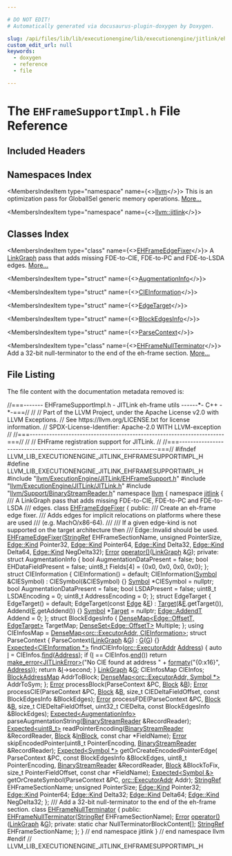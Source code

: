 ```yaml
---

# DO NOT EDIT!
# Automatically generated via docusaurus-plugin-doxygen by Doxygen.

slug: /api/files/lib/lib/executionengine/lib/executionengine/jitlink/ehframesupportimpl-h
custom_edit_url: null
keywords:
  - doxygen
  - reference
  - file

---
```





# The `EHFrameSupportImpl.h` File Reference

<DoxygenPage pluginConfig={pluginConfig}>



## Included Headers

<IncludesList>
<IncludesListItem
  filePath="llvm/ExecutionEngine/JITLink/EHFrameSupport.h"
  permalink="/docs/api/files/include/include/llvm/include/llvm/executionengine/include/llvm/executionengine/jitlink/ehframesupport-h"
  isLocal="true" />
<IncludesListItem
  filePath="llvm/ExecutionEngine/JITLink/JITLink.h"
  permalink="/docs/api/files/include/include/llvm/include/llvm/executionengine/include/llvm/executionengine/jitlink/jitlink-h"
  isLocal="true" />
<IncludesListItem
  filePath="llvm/Support/BinaryStreamReader.h"
  permalink="/docs/api/files/include/include/llvm/include/llvm/support/binarystreamreader-h"
  isLocal="true" />
</IncludesList>

## Namespaces Index

<MembersIndex>

<MembersIndexItem
  type="namespace"
  name={<><a href="/docs/api/namespaces/llvm">llvm</a></>}>
This is an optimization pass for GlobalISel generic memory operations. <a href="/docs/api/namespaces/llvm/#details">More...</a>
</MembersIndexItem>

<MembersIndexItem
  type="namespace"
  name={<><a href="/docs/api/namespaces/llvm/jitlink">llvm::jitlink</a></>}>
</MembersIndexItem>

</MembersIndex>

## Classes Index

<MembersIndex>

<MembersIndexItem
  type="class"
  name={<><a href="/docs/api/classes/llvm/jitlink/ehframeedgefixer">EHFrameEdgeFixer</a></>}>
A <a href="/docs/api/classes/llvm/jitlink/linkgraph">LinkGraph</a> pass that adds missing FDE-to-CIE, FDE-to-PC and FDE-to-LSDA edges. <a href="/docs/api/classes/llvm/jitlink/ehframeedgefixer/#details">More...</a>
</MembersIndexItem>

<MembersIndexItem
  type="struct"
  name={<><a href="/docs/api/structs/llvm/jitlink/ehframeedgefixer/augmentationinfo">AugmentationInfo</a></>}>
</MembersIndexItem>

<MembersIndexItem
  type="struct"
  name={<><a href="/docs/api/structs/llvm/jitlink/ehframeedgefixer/cieinformation">CIEInformation</a></>}>
</MembersIndexItem>

<MembersIndexItem
  type="struct"
  name={<><a href="/docs/api/structs/llvm/jitlink/ehframeedgefixer/edgetarget">EdgeTarget</a></>}>
</MembersIndexItem>

<MembersIndexItem
  type="struct"
  name={<><a href="/docs/api/structs/llvm/jitlink/ehframeedgefixer/blockedgesinfo">BlockEdgesInfo</a></>}>
</MembersIndexItem>

<MembersIndexItem
  type="struct"
  name={<><a href="/docs/api/structs/llvm/jitlink/ehframeedgefixer/parsecontext">ParseContext</a></>}>
</MembersIndexItem>

<MembersIndexItem
  type="class"
  name={<><a href="/docs/api/classes/llvm/jitlink/ehframenullterminator">EHFrameNullTerminator</a></>}>
Add a 32-bit null-terminator to the end of the eh-frame section. <a href="/docs/api/classes/llvm/jitlink/ehframenullterminator/#details">More...</a>
</MembersIndexItem>

</MembersIndex>


## File Listing

The file content with the documentation metadata removed is:

<ProgramListing>

<Link id="l00001" /><CodeLine lineNumber="1"><Highlight kind="comment">//===------- EHFrameSupportImpl.h - JITLink eh-frame utils ------&#42;- C++ -&#42;-===//</Highlight><Highlight kind="normal"></Highlight></CodeLine>
<Link id="l00002" /><CodeLine lineNumber="2"><Highlight kind="normal"></Highlight><Highlight kind="comment">//</Highlight><Highlight kind="normal"></Highlight></CodeLine>
<Link id="l00003" /><CodeLine lineNumber="3"><Highlight kind="normal"></Highlight><Highlight kind="comment">// Part of the LLVM Project, under the Apache License v2.0 with LLVM Exceptions.</Highlight><Highlight kind="normal"></Highlight></CodeLine>
<Link id="l00004" /><CodeLine lineNumber="4"><Highlight kind="normal"></Highlight><Highlight kind="comment">// See https://llvm.org/LICENSE.txt for license information.</Highlight><Highlight kind="normal"></Highlight></CodeLine>
<Link id="l00005" /><CodeLine lineNumber="5"><Highlight kind="normal"></Highlight><Highlight kind="comment">// SPDX-License-Identifier: Apache-2.0 WITH LLVM-exception</Highlight><Highlight kind="normal"></Highlight></CodeLine>
<Link id="l00006" /><CodeLine lineNumber="6"><Highlight kind="normal"></Highlight><Highlight kind="comment">//</Highlight><Highlight kind="normal"></Highlight></CodeLine>
<Link id="l00007" /><CodeLine lineNumber="7"><Highlight kind="normal"></Highlight><Highlight kind="comment">//===----------------------------------------------------------------------===//</Highlight><Highlight kind="normal"></Highlight></CodeLine>
<Link id="l00008" /><CodeLine lineNumber="8"><Highlight kind="normal"></Highlight><Highlight kind="comment">//</Highlight><Highlight kind="normal"></Highlight></CodeLine>
<Link id="l00009" /><CodeLine lineNumber="9"><Highlight kind="normal"></Highlight><Highlight kind="comment">// EHFrame registration support for JITLink.</Highlight><Highlight kind="normal"></Highlight></CodeLine>
<Link id="l00010" /><CodeLine lineNumber="10"><Highlight kind="normal"></Highlight><Highlight kind="comment">//</Highlight><Highlight kind="normal"></Highlight></CodeLine>
<Link id="l00011" /><CodeLine lineNumber="11"><Highlight kind="normal"></Highlight><Highlight kind="comment">//===----------------------------------------------------------------------===//</Highlight><Highlight kind="normal"></Highlight></CodeLine>
<Link id="l00012" /><CodeLine lineNumber="12"><Highlight kind="normal"></Highlight></CodeLine>
<Link id="l00013" /><CodeLine lineNumber="13"><Highlight kind="normal"></Highlight><Highlight kind="preprocessor">#ifndef LLVM&#95;LIB&#95;EXECUTIONENGINE&#95;JITLINK&#95;EHFRAMESUPPORTIMPL&#95;H</Highlight><Highlight kind="normal"></Highlight></CodeLine>
<Link id="l00014" /><CodeLine lineNumber="14"><Highlight kind="normal"></Highlight><Highlight kind="preprocessor">#define LLVM&#95;LIB&#95;EXECUTIONENGINE&#95;JITLINK&#95;EHFRAMESUPPORTIMPL&#95;H</Highlight><Highlight kind="normal"></Highlight></CodeLine>
<Link id="l00015" /><CodeLine lineNumber="15"><Highlight kind="normal"></Highlight></CodeLine>
<Link id="l00016" /><CodeLine lineNumber="16"><Highlight kind="normal"></Highlight><Highlight kind="preprocessor">#include &quot;<a href="/docs/api/files/include/include/llvm/include/llvm/executionengine/include/llvm/executionengine/jitlink/ehframesupport-h">llvm/ExecutionEngine/JITLink/EHFrameSupport.h</a>&quot;</Highlight><Highlight kind="normal"></Highlight></CodeLine>
<Link id="l00017" /><CodeLine lineNumber="17"><Highlight kind="normal"></Highlight></CodeLine>
<Link id="l00018" /><CodeLine lineNumber="18"><Highlight kind="normal"></Highlight><Highlight kind="preprocessor">#include &quot;<a href="/docs/api/files/include/include/llvm/include/llvm/executionengine/include/llvm/executionengine/jitlink/jitlink-h">llvm/ExecutionEngine/JITLink/JITLink.h</a>&quot;</Highlight><Highlight kind="normal"></Highlight></CodeLine>
<Link id="l00019" /><CodeLine lineNumber="19"><Highlight kind="normal"></Highlight><Highlight kind="preprocessor">#include &quot;<a href="/docs/api/files/include/include/llvm/include/llvm/support/binarystreamreader-h">llvm/Support/BinaryStreamReader.h</a>&quot;</Highlight><Highlight kind="normal"></Highlight></CodeLine>
<Link id="l00020" /><CodeLine lineNumber="20"><Highlight kind="normal"></Highlight></CodeLine>
<Link id="l00021" /><CodeLine lineNumber="21"><Highlight kind="normal"></Highlight><Highlight kind="keyword">namespace </Highlight><Highlight kind="normal"><a href="/docs/api/namespaces/llvm">llvm</a> &#123;</Highlight></CodeLine>
<Link id="l00022" /><CodeLine lineNumber="22"><Highlight kind="normal"></Highlight><Highlight kind="keyword">namespace </Highlight><Highlight kind="normal"><a href="/docs/api/namespaces/llvm/jitlink">jitlink</a> &#123;</Highlight></CodeLine>
<Link id="l00023" /><CodeLine lineNumber="23"><Highlight kind="normal"></Highlight><Highlight kind="comment"></Highlight></CodeLine>
<Link id="l00024" /><CodeLine lineNumber="24"><Highlight kind="comment">/// A LinkGraph pass that adds missing FDE-to-CIE, FDE-to-PC and FDE-to-LSDA</Highlight></CodeLine>
<Link id="l00025" /><CodeLine lineNumber="25"><Highlight kind="comment">/// edges.</Highlight><Highlight kind="normal"></Highlight></CodeLine>
<Link id="l00026" /><CodeLine lineNumber="26" lineLink="/docs/api/classes/llvm/jitlink/ehframeedgefixer"><Highlight kind="normal"></Highlight><Highlight kind="keyword">class </Highlight><Highlight kind="normal"><a href="/docs/api/classes/llvm/jitlink/ehframeedgefixer/#ac454f1b37ee399349874df2e004fbce3">EHFrameEdgeFixer</a> &#123;</Highlight></CodeLine>
<Link id="l00027" /><CodeLine lineNumber="27"><Highlight kind="normal"></Highlight><Highlight kind="keyword">public</Highlight><Highlight kind="normal">:</Highlight><Highlight kind="comment"></Highlight></CodeLine>
<Link id="l00028" /><CodeLine lineNumber="28"><Highlight kind="comment">  /// Create an eh-frame edge fixer.</Highlight></CodeLine>
<Link id="l00029" /><CodeLine lineNumber="29"><Highlight kind="comment">  /// Adds edges for implicit relocations on platforms where these are used</Highlight></CodeLine>
<Link id="l00030" /><CodeLine lineNumber="30"><Highlight kind="comment">  /// (e.g. MachO/x86-64).</Highlight></CodeLine>
<Link id="l00031" /><CodeLine lineNumber="31"><Highlight kind="comment">  ///</Highlight></CodeLine>
<Link id="l00032" /><CodeLine lineNumber="32"><Highlight kind="comment">  /// If a given edge-kind is not supported on the target architecture then</Highlight></CodeLine>
<Link id="l00033" /><CodeLine lineNumber="33"><Highlight kind="comment">  /// Edge::Invalid should be used.</Highlight><Highlight kind="normal"></Highlight></CodeLine>
<Link id="l00034" /><CodeLine lineNumber="34"><Highlight kind="normal">  <a href="/docs/api/classes/llvm/jitlink/ehframeedgefixer/#ac454f1b37ee399349874df2e004fbce3">EHFrameEdgeFixer</a>(<a href="/docs/api/classes/llvm/stringref">StringRef</a> EHFrameSectionName, </Highlight><Highlight kind="keywordtype">unsigned</Highlight><Highlight kind="normal"> PointerSize,</Highlight></CodeLine>
<Link id="l00035" /><CodeLine lineNumber="35"><Highlight kind="normal">                   <a href="/docs/api/classes/llvm/jitlink/edge/#af18145da213e6c4033b368d657e80baa">Edge::Kind</a> Pointer32, <a href="/docs/api/classes/llvm/jitlink/edge/#af18145da213e6c4033b368d657e80baa">Edge::Kind</a> Pointer64,</Highlight></CodeLine>
<Link id="l00036" /><CodeLine lineNumber="36"><Highlight kind="normal">                   <a href="/docs/api/classes/llvm/jitlink/edge/#af18145da213e6c4033b368d657e80baa">Edge::Kind</a> Delta32, <a href="/docs/api/classes/llvm/jitlink/edge/#af18145da213e6c4033b368d657e80baa">Edge::Kind</a> Delta64,</Highlight></CodeLine>
<Link id="l00037" /><CodeLine lineNumber="37"><Highlight kind="normal">                   <a href="/docs/api/classes/llvm/jitlink/edge/#af18145da213e6c4033b368d657e80baa">Edge::Kind</a> NegDelta32);</Highlight></CodeLine>
<Link id="l00038" /><CodeLine lineNumber="38"><Highlight kind="normal">  <a href="/docs/api/classes/llvm/error">Error</a> <a href="/docs/api/classes/llvm/jitlink/ehframeedgefixer/#a2125616450a5d6ec41ab7f8f66abe40e">operator()</a>(<a href="/docs/api/classes/llvm/jitlink/linkgraph">LinkGraph</a> &amp;<a href="/docs/api/files/lib/lib/support/md5-cpp/#ad96b7cf3182ce2ba85e5a7a93b12c441">G</a>);</Highlight></CodeLine>
<Link id="l00039" /><CodeLine lineNumber="39"><Highlight kind="normal"></Highlight></CodeLine>
<Link id="l00040" /><CodeLine lineNumber="40"><Highlight kind="normal"></Highlight><Highlight kind="keyword">private</Highlight><Highlight kind="normal">:</Highlight></CodeLine>
<Link id="l00041" /><CodeLine lineNumber="41"><Highlight kind="normal"></Highlight></CodeLine>
<Link id="l00042" /><CodeLine lineNumber="42"><Highlight kind="normal">  </Highlight><Highlight kind="keyword">struct </Highlight><Highlight kind="normal">AugmentationInfo &#123;</Highlight></CodeLine>
<Link id="l00043" /><CodeLine lineNumber="43"><Highlight kind="normal">    </Highlight><Highlight kind="keywordtype">bool</Highlight><Highlight kind="normal"> AugmentationDataPresent = </Highlight><Highlight kind="keyword">false</Highlight><Highlight kind="normal">;</Highlight></CodeLine>
<Link id="l00044" /><CodeLine lineNumber="44"><Highlight kind="normal">    </Highlight><Highlight kind="keywordtype">bool</Highlight><Highlight kind="normal"> EHDataFieldPresent = </Highlight><Highlight kind="keyword">false</Highlight><Highlight kind="normal">;</Highlight></CodeLine>
<Link id="l00045" /><CodeLine lineNumber="45"><Highlight kind="normal">    uint8&#95;t Fields&#91;4&#93; = &#123;0x0, 0x0, 0x0, 0x0&#125;;</Highlight></CodeLine>
<Link id="l00046" /><CodeLine lineNumber="46"><Highlight kind="normal">  &#125;;</Highlight></CodeLine>
<Link id="l00047" /><CodeLine lineNumber="47"><Highlight kind="normal"></Highlight></CodeLine>
<Link id="l00048" /><CodeLine lineNumber="48"><Highlight kind="normal">  </Highlight><Highlight kind="keyword">struct </Highlight><Highlight kind="normal">CIEInformation &#123;</Highlight></CodeLine>
<Link id="l00049" /><CodeLine lineNumber="49"><Highlight kind="normal">    CIEInformation() = </Highlight><Highlight kind="keywordflow">default</Highlight><Highlight kind="normal">;</Highlight></CodeLine>
<Link id="l00050" /><CodeLine lineNumber="50"><Highlight kind="normal">    CIEInformation(<a href="/docs/api/classes/llvm/jitlink/symbol">Symbol</a> &amp;CIESymbol) : CIESymbol(&amp;CIESymbol) &#123;&#125;</Highlight></CodeLine>
<Link id="l00051" /><CodeLine lineNumber="51"><Highlight kind="normal">    <a href="/docs/api/classes/llvm/jitlink/symbol">Symbol</a> &#42;CIESymbol = </Highlight><Highlight kind="keyword">nullptr</Highlight><Highlight kind="normal">;</Highlight></CodeLine>
<Link id="l00052" /><CodeLine lineNumber="52"><Highlight kind="normal">    </Highlight><Highlight kind="keywordtype">bool</Highlight><Highlight kind="normal"> AugmentationDataPresent = </Highlight><Highlight kind="keyword">false</Highlight><Highlight kind="normal">;</Highlight></CodeLine>
<Link id="l00053" /><CodeLine lineNumber="53"><Highlight kind="normal">    </Highlight><Highlight kind="keywordtype">bool</Highlight><Highlight kind="normal"> LSDAPresent = </Highlight><Highlight kind="keyword">false</Highlight><Highlight kind="normal">;</Highlight></CodeLine>
<Link id="l00054" /><CodeLine lineNumber="54"><Highlight kind="normal">    uint8&#95;t LSDAEncoding = 0;</Highlight></CodeLine>
<Link id="l00055" /><CodeLine lineNumber="55"><Highlight kind="normal">    uint8&#95;t AddressEncoding = 0;</Highlight></CodeLine>
<Link id="l00056" /><CodeLine lineNumber="56"><Highlight kind="normal">  &#125;;</Highlight></CodeLine>
<Link id="l00057" /><CodeLine lineNumber="57"><Highlight kind="normal"></Highlight></CodeLine>
<Link id="l00058" /><CodeLine lineNumber="58"><Highlight kind="normal">  </Highlight><Highlight kind="keyword">struct </Highlight><Highlight kind="normal">EdgeTarget &#123;</Highlight></CodeLine>
<Link id="l00059" /><CodeLine lineNumber="59"><Highlight kind="normal">    EdgeTarget() = </Highlight><Highlight kind="keywordflow">default</Highlight><Highlight kind="normal">;</Highlight></CodeLine>
<Link id="l00060" /><CodeLine lineNumber="60"><Highlight kind="normal">    EdgeTarget(</Highlight><Highlight kind="keyword">const</Highlight><Highlight kind="normal"> <a href="/docs/api/classes/llvm/jitlink/edge">Edge</a> &amp;<a href="/docs/api/files/lib/lib/ir/builtingcs-cpp/#abb2b3a60ccc38a28239e19a1646e0c8a">E</a>) : <a href="/docs/api/classes/llvm/target">Target</a>(&amp;<a href="/docs/api/files/lib/lib/ir/builtingcs-cpp/#abb2b3a60ccc38a28239e19a1646e0c8a">E</a>.getTarget()), Addend(<a href="/docs/api/files/lib/lib/ir/builtingcs-cpp/#abb2b3a60ccc38a28239e19a1646e0c8a">E</a>.getAddend()) &#123;&#125;</Highlight></CodeLine>
<Link id="l00061" /><CodeLine lineNumber="61"><Highlight kind="normal"></Highlight></CodeLine>
<Link id="l00062" /><CodeLine lineNumber="62"><Highlight kind="normal">    <a href="/docs/api/classes/llvm/jitlink/symbol">Symbol</a> &#42;<a href="/docs/api/classes/llvm/target">Target</a> = </Highlight><Highlight kind="keyword">nullptr</Highlight><Highlight kind="normal">;</Highlight></CodeLine>
<Link id="l00063" /><CodeLine lineNumber="63"><Highlight kind="normal">    <a href="/docs/api/classes/llvm/jitlink/edge/#ab187b59257e9917b7b1b890d3ba2cfc8">Edge::AddendT</a> Addend = 0;</Highlight></CodeLine>
<Link id="l00064" /><CodeLine lineNumber="64"><Highlight kind="normal">  &#125;;</Highlight></CodeLine>
<Link id="l00065" /><CodeLine lineNumber="65"><Highlight kind="normal"></Highlight></CodeLine>
<Link id="l00066" /><CodeLine lineNumber="66"><Highlight kind="normal">  </Highlight><Highlight kind="keyword">struct </Highlight><Highlight kind="normal">BlockEdgesInfo &#123;</Highlight></CodeLine>
<Link id="l00067" /><CodeLine lineNumber="67"><Highlight kind="normal">    <a href="/docs/api/classes/llvm/densemap">DenseMap&lt;Edge::OffsetT, EdgeTarget&gt;</a> TargetMap;</Highlight></CodeLine>
<Link id="l00068" /><CodeLine lineNumber="68"><Highlight kind="normal">    <a href="/docs/api/classes/llvm/denseset">DenseSet&lt;Edge::OffsetT&gt;</a> Multiple;</Highlight></CodeLine>
<Link id="l00069" /><CodeLine lineNumber="69"><Highlight kind="normal">  &#125;;</Highlight></CodeLine>
<Link id="l00070" /><CodeLine lineNumber="70"><Highlight kind="normal"></Highlight></CodeLine>
<Link id="l00071" /><CodeLine lineNumber="71"><Highlight kind="normal">  </Highlight><Highlight kind="keyword">using </Highlight><Highlight kind="normal">CIEInfosMap = <a href="/docs/api/classes/llvm/densemap">DenseMap&lt;orc::ExecutorAddr, CIEInformation&gt;</a>;</Highlight></CodeLine>
<Link id="l00072" /><CodeLine lineNumber="72"><Highlight kind="normal"></Highlight></CodeLine>
<Link id="l00073" /><CodeLine lineNumber="73"><Highlight kind="normal">  </Highlight><Highlight kind="keyword">struct </Highlight><Highlight kind="normal">ParseContext &#123;</Highlight></CodeLine>
<Link id="l00074" /><CodeLine lineNumber="74"><Highlight kind="normal">    ParseContext(<a href="/docs/api/classes/llvm/jitlink/linkgraph">LinkGraph</a> &amp;<a href="/docs/api/files/lib/lib/support/md5-cpp/#ad96b7cf3182ce2ba85e5a7a93b12c441">G</a>) : <a href="/docs/api/files/lib/lib/support/md5-cpp/#ad96b7cf3182ce2ba85e5a7a93b12c441">G</a>(<a href="/docs/api/files/lib/lib/support/md5-cpp/#ad96b7cf3182ce2ba85e5a7a93b12c441">G</a>) &#123;&#125;</Highlight></CodeLine>
<Link id="l00075" /><CodeLine lineNumber="75"><Highlight kind="normal"></Highlight></CodeLine>
<Link id="l00076" /><CodeLine lineNumber="76"><Highlight kind="normal">    <a href="/docs/api/classes/llvm/expected">Expected&lt;CIEInformation &#42;&gt;</a> findCIEInfo(<a href="/docs/api/classes/llvm/orc/executoraddr">orc::ExecutorAddr</a> <a href="/docs/api/namespaces/llvm/#a8e02bbea14c70bab55fbc1384e1472d9add7bf230fde8d4836917806aff6a6b27">Address</a>) &#123;</Highlight></CodeLine>
<Link id="l00077" /><CodeLine lineNumber="77"><Highlight kind="normal">      </Highlight><Highlight kind="keyword">auto</Highlight><Highlight kind="normal"> <a href="/docs/api/files/lib/lib/support/md5-cpp/#ac0eafdc9ee161b71e7af98af736952fd">I</a> = CIEInfos.<a href="/docs/api/classes/llvm/densemapbase/#a0c047f127ed4380a6f383d70bec4eb94">find</a>(<a href="/docs/api/namespaces/llvm/#a8e02bbea14c70bab55fbc1384e1472d9add7bf230fde8d4836917806aff6a6b27">Address</a>);</Highlight></CodeLine>
<Link id="l00078" /><CodeLine lineNumber="78"><Highlight kind="normal">      </Highlight><Highlight kind="keywordflow">if</Highlight><Highlight kind="normal"> (<a href="/docs/api/files/lib/lib/support/md5-cpp/#ac0eafdc9ee161b71e7af98af736952fd">I</a> == CIEInfos.<a href="/docs/api/classes/llvm/densemapbase/#a65520b9c67759099e313d0f4e7b5ff9e">end</a>())</Highlight></CodeLine>
<Link id="l00079" /><CodeLine lineNumber="79"><Highlight kind="normal">        </Highlight><Highlight kind="keywordflow">return</Highlight><Highlight kind="normal"> <a href="/docs/api/namespaces/llvm/#a9999bd897fc8a1648bd69b36fee2d357">make&#95;error&lt;JITLinkError&gt;</a>(</Highlight><Highlight kind="stringliteral">&quot;No CIE found at address &quot;</Highlight><Highlight kind="normal"> +</Highlight></CodeLine>
<Link id="l00080" /><CodeLine lineNumber="80"><Highlight kind="normal">                                        <a href="/docs/api/namespaces/llvm/#a653cce37b80c03eebe7a00520a8eabb6">formatv</a>(</Highlight><Highlight kind="stringliteral">&quot;&#123;0:x16&#125;&quot;</Highlight><Highlight kind="normal">, <a href="/docs/api/namespaces/llvm/#a8e02bbea14c70bab55fbc1384e1472d9add7bf230fde8d4836917806aff6a6b27">Address</a>));</Highlight></CodeLine>
<Link id="l00081" /><CodeLine lineNumber="81"><Highlight kind="normal">      </Highlight><Highlight kind="keywordflow">return</Highlight><Highlight kind="normal"> &amp;<a href="/docs/api/files/lib/lib/support/md5-cpp/#ac0eafdc9ee161b71e7af98af736952fd">I</a>-&gt;second;</Highlight></CodeLine>
<Link id="l00082" /><CodeLine lineNumber="82"><Highlight kind="normal">    &#125;</Highlight></CodeLine>
<Link id="l00083" /><CodeLine lineNumber="83"><Highlight kind="normal"></Highlight></CodeLine>
<Link id="l00084" /><CodeLine lineNumber="84"><Highlight kind="normal">    <a href="/docs/api/classes/llvm/jitlink/linkgraph">LinkGraph</a> &amp;<a href="/docs/api/files/lib/lib/support/md5-cpp/#ad96b7cf3182ce2ba85e5a7a93b12c441">G</a>;</Highlight></CodeLine>
<Link id="l00085" /><CodeLine lineNumber="85"><Highlight kind="normal">    CIEInfosMap CIEInfos;</Highlight></CodeLine>
<Link id="l00086" /><CodeLine lineNumber="86"><Highlight kind="normal">    <a href="/docs/api/classes/llvm/jitlink/blockaddressmap">BlockAddressMap</a> AddrToBlock;</Highlight></CodeLine>
<Link id="l00087" /><CodeLine lineNumber="87"><Highlight kind="normal">    <a href="/docs/api/classes/llvm/densemap">DenseMap&lt;orc::ExecutorAddr, Symbol &#42;&gt;</a> AddrToSym;</Highlight></CodeLine>
<Link id="l00088" /><CodeLine lineNumber="88"><Highlight kind="normal">  &#125;;</Highlight></CodeLine>
<Link id="l00089" /><CodeLine lineNumber="89"><Highlight kind="normal"></Highlight></CodeLine>
<Link id="l00090" /><CodeLine lineNumber="90"><Highlight kind="normal">  <a href="/docs/api/classes/llvm/error">Error</a> processBlock(ParseContext &amp;PC, <a href="/docs/api/classes/llvm/jitlink/block">Block</a> &amp;<a href="/docs/api/files/lib/lib/ir/builtingcs-cpp/#ae76959fe811ba090de4cba69ac00f1da">B</a>);</Highlight></CodeLine>
<Link id="l00091" /><CodeLine lineNumber="91"><Highlight kind="normal">  <a href="/docs/api/classes/llvm/error">Error</a> processCIE(ParseContext &amp;PC, <a href="/docs/api/classes/llvm/jitlink/block">Block</a> &amp;<a href="/docs/api/files/lib/lib/ir/builtingcs-cpp/#ae76959fe811ba090de4cba69ac00f1da">B</a>, </Highlight><Highlight kind="keywordtype">size&#95;t</Highlight><Highlight kind="normal"> CIEDeltaFieldOffset,</Highlight></CodeLine>
<Link id="l00092" /><CodeLine lineNumber="92"><Highlight kind="normal">                   </Highlight><Highlight kind="keyword">const</Highlight><Highlight kind="normal"> BlockEdgesInfo &amp;BlockEdges);</Highlight></CodeLine>
<Link id="l00093" /><CodeLine lineNumber="93"><Highlight kind="normal">  <a href="/docs/api/classes/llvm/error">Error</a> processFDE(ParseContext &amp;PC, <a href="/docs/api/classes/llvm/jitlink/block">Block</a> &amp;<a href="/docs/api/files/lib/lib/ir/builtingcs-cpp/#ae76959fe811ba090de4cba69ac00f1da">B</a>, </Highlight><Highlight kind="keywordtype">size&#95;t</Highlight><Highlight kind="normal"> CIEDeltaFieldOffset,</Highlight></CodeLine>
<Link id="l00094" /><CodeLine lineNumber="94"><Highlight kind="normal">                   uint32&#95;t CIEDelta, </Highlight><Highlight kind="keyword">const</Highlight><Highlight kind="normal"> BlockEdgesInfo &amp;BlockEdges);</Highlight></CodeLine>
<Link id="l00095" /><CodeLine lineNumber="95"><Highlight kind="normal"></Highlight></CodeLine>
<Link id="l00096" /><CodeLine lineNumber="96"><Highlight kind="normal">  <a href="/docs/api/classes/llvm/expected">Expected&lt;AugmentationInfo&gt;</a></Highlight></CodeLine>
<Link id="l00097" /><CodeLine lineNumber="97"><Highlight kind="normal">  parseAugmentationString(<a href="/docs/api/classes/llvm/binarystreamreader">BinaryStreamReader</a> &amp;RecordReader);</Highlight></CodeLine>
<Link id="l00098" /><CodeLine lineNumber="98"><Highlight kind="normal"></Highlight></CodeLine>
<Link id="l00099" /><CodeLine lineNumber="99"><Highlight kind="normal">  <a href="/docs/api/classes/llvm/expected">Expected&lt;uint8&#95;t&gt;</a> readPointerEncoding(<a href="/docs/api/classes/llvm/binarystreamreader">BinaryStreamReader</a> &amp;RecordReader,</Highlight></CodeLine>
<Link id="l00100" /><CodeLine lineNumber="100"><Highlight kind="normal">                                        <a href="/docs/api/classes/llvm/jitlink/block">Block</a> &amp;<a href="/docs/api/files/lib/lib/codegen/lib/codegen/selectiondag/selectiondagbuilder-cpp/#afcd7ba772e220bcd0907ee2f1aa61323">InBlock</a>, </Highlight><Highlight kind="keyword">const</Highlight><Highlight kind="normal"> </Highlight><Highlight kind="keywordtype">char</Highlight><Highlight kind="normal"> &#42;FieldName);</Highlight></CodeLine>
<Link id="l00101" /><CodeLine lineNumber="101"><Highlight kind="normal">  <a href="/docs/api/classes/llvm/error">Error</a> skipEncodedPointer(uint8&#95;t PointerEncoding,</Highlight></CodeLine>
<Link id="l00102" /><CodeLine lineNumber="102"><Highlight kind="normal">                           <a href="/docs/api/classes/llvm/binarystreamreader">BinaryStreamReader</a> &amp;RecordReader);</Highlight></CodeLine>
<Link id="l00103" /><CodeLine lineNumber="103"><Highlight kind="normal">  <a href="/docs/api/classes/llvm/expected">Expected&lt;Symbol &#42;&gt;</a> getOrCreateEncodedPointerEdge(</Highlight></CodeLine>
<Link id="l00104" /><CodeLine lineNumber="104"><Highlight kind="normal">      ParseContext &amp;PC, </Highlight><Highlight kind="keyword">const</Highlight><Highlight kind="normal"> BlockEdgesInfo &amp;BlockEdges,</Highlight></CodeLine>
<Link id="l00105" /><CodeLine lineNumber="105"><Highlight kind="normal">      uint8&#95;t PointerEncoding, <a href="/docs/api/classes/llvm/binarystreamreader">BinaryStreamReader</a> &amp;RecordReader,</Highlight></CodeLine>
<Link id="l00106" /><CodeLine lineNumber="106"><Highlight kind="normal">      <a href="/docs/api/classes/llvm/jitlink/block">Block</a> &amp;BlockToFix, </Highlight><Highlight kind="keywordtype">size&#95;t</Highlight><Highlight kind="normal"> PointerFieldOffset, </Highlight><Highlight kind="keyword">const</Highlight><Highlight kind="normal"> </Highlight><Highlight kind="keywordtype">char</Highlight><Highlight kind="normal"> &#42;FieldName);</Highlight></CodeLine>
<Link id="l00107" /><CodeLine lineNumber="107"><Highlight kind="normal"></Highlight></CodeLine>
<Link id="l00108" /><CodeLine lineNumber="108"><Highlight kind="normal">  <a href="/docs/api/classes/llvm/expected">Expected&lt;Symbol &amp;&gt;</a> getOrCreateSymbol(ParseContext &amp;PC,</Highlight></CodeLine>
<Link id="l00109" /><CodeLine lineNumber="109"><Highlight kind="normal">                                       <a href="/docs/api/classes/llvm/orc/executoraddr">orc::ExecutorAddr</a> Addr);</Highlight></CodeLine>
<Link id="l00110" /><CodeLine lineNumber="110"><Highlight kind="normal"></Highlight></CodeLine>
<Link id="l00111" /><CodeLine lineNumber="111"><Highlight kind="normal">  <a href="/docs/api/classes/llvm/stringref">StringRef</a> EHFrameSectionName;</Highlight></CodeLine>
<Link id="l00112" /><CodeLine lineNumber="112"><Highlight kind="normal">  </Highlight><Highlight kind="keywordtype">unsigned</Highlight><Highlight kind="normal"> PointerSize;</Highlight></CodeLine>
<Link id="l00113" /><CodeLine lineNumber="113"><Highlight kind="normal">  <a href="/docs/api/classes/llvm/jitlink/edge/#af18145da213e6c4033b368d657e80baa">Edge::Kind</a> Pointer32;</Highlight></CodeLine>
<Link id="l00114" /><CodeLine lineNumber="114"><Highlight kind="normal">  <a href="/docs/api/classes/llvm/jitlink/edge/#af18145da213e6c4033b368d657e80baa">Edge::Kind</a> Pointer64;</Highlight></CodeLine>
<Link id="l00115" /><CodeLine lineNumber="115"><Highlight kind="normal">  <a href="/docs/api/classes/llvm/jitlink/edge/#af18145da213e6c4033b368d657e80baa">Edge::Kind</a> Delta32;</Highlight></CodeLine>
<Link id="l00116" /><CodeLine lineNumber="116"><Highlight kind="normal">  <a href="/docs/api/classes/llvm/jitlink/edge/#af18145da213e6c4033b368d657e80baa">Edge::Kind</a> Delta64;</Highlight></CodeLine>
<Link id="l00117" /><CodeLine lineNumber="117"><Highlight kind="normal">  <a href="/docs/api/classes/llvm/jitlink/edge/#af18145da213e6c4033b368d657e80baa">Edge::Kind</a> NegDelta32;</Highlight></CodeLine>
<Link id="l00118" /><CodeLine lineNumber="118"><Highlight kind="normal">&#125;;</Highlight></CodeLine>
<Link id="l00119" /><CodeLine lineNumber="119"><Highlight kind="normal"></Highlight><Highlight kind="comment"></Highlight></CodeLine>
<Link id="l00120" /><CodeLine lineNumber="120"><Highlight kind="comment">/// Add a 32-bit null-terminator to the end of the eh-frame section.</Highlight><Highlight kind="normal"></Highlight></CodeLine>
<Link id="l00121" /><CodeLine lineNumber="121" lineLink="/docs/api/classes/llvm/jitlink/ehframenullterminator"><Highlight kind="normal"></Highlight><Highlight kind="keyword">class </Highlight><Highlight kind="normal"><a href="/docs/api/classes/llvm/jitlink/ehframenullterminator/#a677eb87d71089b952cbafa23d0799164">EHFrameNullTerminator</a> &#123;</Highlight></CodeLine>
<Link id="l00122" /><CodeLine lineNumber="122"><Highlight kind="normal"></Highlight><Highlight kind="keyword">public</Highlight><Highlight kind="normal">:</Highlight></CodeLine>
<Link id="l00123" /><CodeLine lineNumber="123"><Highlight kind="normal">  <a href="/docs/api/classes/llvm/jitlink/ehframenullterminator/#a677eb87d71089b952cbafa23d0799164">EHFrameNullTerminator</a>(<a href="/docs/api/classes/llvm/stringref">StringRef</a> EHFrameSectionName);</Highlight></CodeLine>
<Link id="l00124" /><CodeLine lineNumber="124"><Highlight kind="normal">  <a href="/docs/api/classes/llvm/error">Error</a> <a href="/docs/api/classes/llvm/jitlink/ehframenullterminator/#a12449a776d8c693c8e57f3ddda44aeb5">operator()</a>(<a href="/docs/api/classes/llvm/jitlink/linkgraph">LinkGraph</a> &amp;<a href="/docs/api/files/lib/lib/support/md5-cpp/#ad96b7cf3182ce2ba85e5a7a93b12c441">G</a>);</Highlight></CodeLine>
<Link id="l00125" /><CodeLine lineNumber="125"><Highlight kind="normal"></Highlight></CodeLine>
<Link id="l00126" /><CodeLine lineNumber="126"><Highlight kind="normal"></Highlight><Highlight kind="keyword">private</Highlight><Highlight kind="normal">:</Highlight></CodeLine>
<Link id="l00127" /><CodeLine lineNumber="127"><Highlight kind="normal">  </Highlight><Highlight kind="keyword">static</Highlight><Highlight kind="normal"> </Highlight><Highlight kind="keywordtype">char</Highlight><Highlight kind="normal"> NullTerminatorBlockContent&#91;&#93;;</Highlight></CodeLine>
<Link id="l00128" /><CodeLine lineNumber="128"><Highlight kind="normal">  <a href="/docs/api/classes/llvm/stringref">StringRef</a> EHFrameSectionName;</Highlight></CodeLine>
<Link id="l00129" /><CodeLine lineNumber="129"><Highlight kind="normal">&#125;;</Highlight></CodeLine>
<Link id="l00130" /><CodeLine lineNumber="130"><Highlight kind="normal"></Highlight></CodeLine>
<Link id="l00131" /><CodeLine lineNumber="131"><Highlight kind="normal">&#125; </Highlight><Highlight kind="comment">// end namespace jitlink</Highlight><Highlight kind="normal"></Highlight></CodeLine>
<Link id="l00132" /><CodeLine lineNumber="132"><Highlight kind="normal">&#125; </Highlight><Highlight kind="comment">// end namespace llvm</Highlight><Highlight kind="normal"></Highlight></CodeLine>
<Link id="l00133" /><CodeLine lineNumber="133"><Highlight kind="normal"></Highlight></CodeLine>
<Link id="l00134" /><CodeLine lineNumber="134"><Highlight kind="normal"></Highlight><Highlight kind="preprocessor">#endif </Highlight><Highlight kind="comment">// LLVM&#95;LIB&#95;EXECUTIONENGINE&#95;JITLINK&#95;EHFRAMESUPPORTIMPL&#95;H</Highlight><Highlight kind="normal"></Highlight></CodeLine>

</ProgramListing>

</DoxygenPage>
